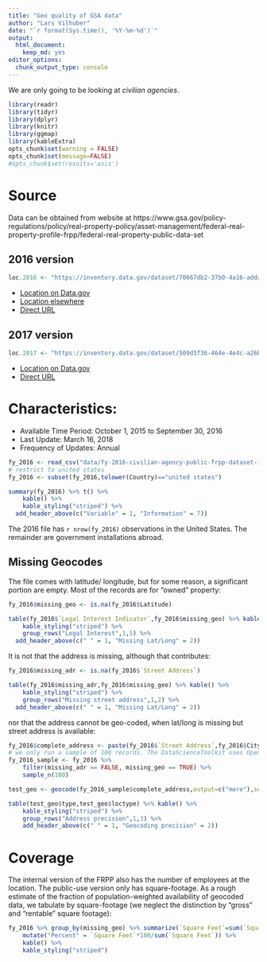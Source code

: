 ```yaml
---
title: "Geo quality of GSA data"
author: "Lars Vilhuber"
date: "`r format(Sys.time(), '%Y-%m-%d')`"
output:
  html_document:
    keep_md: yes
editor_options:
  chunk_output_type: console
---
```

We are only going to be looking at *civilian agencies*.

```r
library(readr)
library(tidyr)
library(dplyr)
library(knitr)
library(ggmap)
library(kableExtra)
opts_chunk$set(warning = FALSE)
opts_chunk$set(message=FALSE)
#opts_chunk$set(results='asis')
```

# Source
Data can be obtained from website at  https://www.gsa.gov/policy-regulations/policy/real-property-policy/asset-management/federal-real-property-profile-frpp/federal-real-property-public-data-set

## 2016 version
```r
loc.2016 <- "https://inventory.data.gov/dataset/70667db2-37b0-4a16-adda-beb476e3bf18/resource/e394b6f0-1888-4ffe-9ab1-bab83d2a95d3/download/fy-2016-civilian-agency-public-frpp-dataset.csv"
```
- [Location on Data.gov](https://catalog.data.gov/dataset/fy-2016-federal-real-property-profile-data-for-civilian-agencies/resource/adafcd00-cab8-424c-9ee2-6e45a97ba160)
- [Location elsewhere](https://d2d.gsa.gov/dataset/public-frpp-dataset-civilian-agencies)
- [Direct URL](`r loc.2016`)

## 2017 version
```r
loc.2017 <- "https://inventory.data.gov/dataset/509d3f36-464e-4e4c-a26b-8582605c254e/resource/37120970-e7cf-47e3-ba25-3f5a6b0f4c2f/download/fy-2017-civilian-agency-public-frpp-data.csv"
```
- [Location on Data.gov](https://catalog.data.gov/dataset/federal-real-property-profile-data-for-civilian-agencies/resource/cff1291c-547d-46fd-8827-47c57f2d8239)
- [Direct URL](`r loc.2017`)

# Characteristics:

-  Available Time Period:     October 1, 2015 to September 30, 2016
- Last Update:     March 16, 2018
-  Frequency of Updates:     Annual

```r
fy_2016 <- read_csv("data/fy-2016-civilian-agency-public-frpp-dataset-12142017.csv",progress = FALSE)
# restrict to united states
fy_2016 <- subset(fy_2016,tolower(Country)=="united states")
```
```r
summary(fy_2016) %>% t() %>%
	kable() %>%
	kable_styling("striped") %>%
  add_header_above(c("Variable" = 1, "Information" = 7))
```


The 2016 file has `r nrow(fy_2016)` observations in the  United States. The remainder are government installations abroad.

## Missing Geocodes
The file comes with latitude/ longitude, but for some reason, a significant portion are empty. Most of the records are for "owned" property:
```r
fy_2016$missing_geo <- is.na(fy_2016$Latitude)
```
```r
table(fy_2016$`Legal Interest Indicator`,fy_2016$missing_geo) %>% kable() %>%
	kable_styling("striped") %>%
	group_rows("Legal Interest",1,5) %>%
  add_header_above(c(" " = 1, "Missing Lat/Long" = 2))
```

It is not that the address is missing, although that contributes:
```r
fy_2016$missing_adr <- is.na(fy_2016$`Street Address`)
```
```r
table(fy_2016$missing_adr,fy_2016$missing_geo) %>% kable() %>%
	kable_styling("striped") %>%
	group_rows("Missing street address",1,2) %>%
  add_header_above(c(" " = 1, "Missing Lat/Long" = 2))
```
nor that the address cannot be geo-coded, when lat/long is missing but street address is available:
```r
fy_2016$complete_address <- paste(fy_2016$`Street Address`,fy_2016$City,fy_2016$State,fy_2016$`ZIP Code`,sep=", ")
# we only run a sample of 100 records. The DataScienceToolkit uses OpenStreetMap for geocoding.
fy_2016_sample <- fy_2016 %>% 
	filter(missing_adr == FALSE, missing_geo == TRUE) %>%
	sample_n(100)
```
```r
test_geo <- geocode(fy_2016_sample$complete_address,output=c("more"),source=c("dsk"))
```
```r
table(test_geo$type,test_geo$loctype) %>% kable() %>% 
	kable_styling("striped") %>%
	group_rows("Address precision",1,3) %>%
	add_header_above(c(" " = 1, "Geocoding precision" = 2))
```

# Coverage

The internal version of the FRPP also has the number of employees at the location. The public-use version only has square-footage. As a rough estimate of the fraction of population-weighted availability of geocoded data, we tabulate by square-footage (we neglect the distinction by "gross" and "rentable" square footage):
```r
fy_2016 %>% group_by(missing_geo) %>% summarize(`Square Feet`=sum(`Square Feet (Buildings)`,na.rm = TRUE)) %>%
	mutate("Percent" = `Square Feet`*100/sum(`Square Feet`)) %>%
	kable() %>%
	kable_styling("striped") 
	
```

